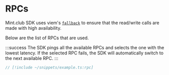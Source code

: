 # RPCs

Mint.club SDK uses viem's [`fallback`](https://viem.sh/docs/clients/transports/fallback) to ensure that the read/write calls are made with high availability.

Below are the list of RPCs that are used.

:::success
The SDK pings all the available RPCs and selects the one with the lowest latency. If the selected RPC fails, the SDK will automatically switch to the next available RPC.
:::

```ts [rpcs.ts]
// [!include ~/snippets/example.ts:rpc]
```
